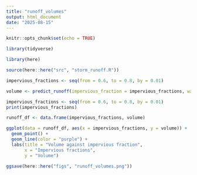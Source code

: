 ```yaml
---
title: "runoff_volumes"
output: html_document
date: "2025-08-15"
---
```


```r
knitr::opts_chunk$set(echo = TRUE)
```

```r
library(tidyverse)

```

```r
library(here)
```

```r
source(here::here("src", "storm_runoff.R"))
```

```r
impervious_fractions <- seq(from = 0.6, to = 0.8, by = 0.01)

volume <- predict_runoff(impervious_fraction = impervious_fractions, watershed_area = 182)

```

```r
impervious_fractions <- seq(from = 0.6, to = 0.8, by = 0.01)
print(impervious_fractions)

```

```r
runoff_df <- data.frame(impervious_fractions, volume)
```

```r
ggplot(data = runoff_df, aes(x = impervious_fractions, y = volume)) +
  geom_point() +
  geom_line(color = "purple") +
  labs(title = "Volume against impervious fraction",
       x = "Impervious fractions",
       y = "Volume")
```

```r
ggsave(here::here("figs", "runoff_volumes.png"))
```
